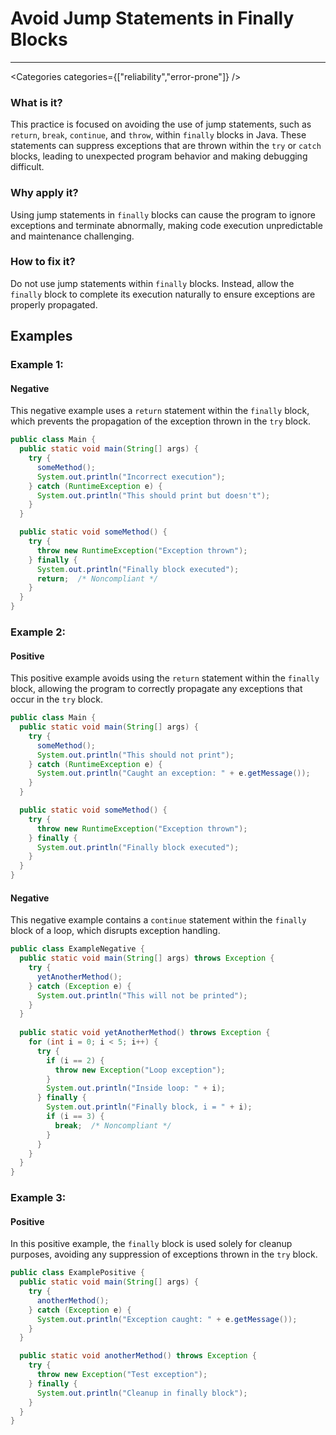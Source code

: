 

# Avoid Jump Statements in Finally Blocks

<Severity severity={SeverityLevels.HIGH} />

---

<Categories categories={["reliability","error-prone"]} />

### What is it?
This practice is focused on avoiding the use of jump statements, such as `return`, `break`, `continue`, and `throw`, within `finally` blocks in Java. These statements can suppress exceptions that are thrown within the `try` or `catch` blocks, leading to unexpected program behavior and making debugging difficult.

### Why apply it?
Using jump statements in `finally` blocks can cause the program to ignore exceptions and terminate abnormally, making code execution unpredictable and maintenance challenging.

### How to fix it?
Do not use jump statements within `finally` blocks. Instead, allow the `finally` block to complete its execution naturally to ensure exceptions are properly propagated.

## Examples

### Example 1:

<!-- #example -->

#### Negative

<!-- #example_negative_description -->
This negative example uses a `return` statement within the `finally` block, which prevents the propagation of the exception thrown in the `try` block.

<!-- #example_negative_code -->
```java
public class Main {
  public static void main(String[] args) {
    try {
      someMethod();
      System.out.println("Incorrect execution");
    } catch (RuntimeException e) {
      System.out.println("This should print but doesn't");
    }
  }

  public static void someMethod() {
    try {
      throw new RuntimeException("Exception thrown");
    } finally {
      System.out.println("Finally block executed");
      return;  /* Noncompliant */
    }
  }
}
```

### Example 2:

<!-- #example -->

#### Positive

<!-- #example_positive_description -->
This positive example avoids using the `return` statement within the `finally` block, allowing the program to correctly propagate any exceptions that occur in the `try` block.

<!-- #example_positive_code -->
```java
public class Main {
  public static void main(String[] args) {
    try {
      someMethod();
      System.out.println("This should not print");
    } catch (RuntimeException e) {
      System.out.println("Caught an exception: " + e.getMessage());
    }
  }

  public static void someMethod() {
    try {
      throw new RuntimeException("Exception thrown");
    } finally {
      System.out.println("Finally block executed");
    }
  }
}
```

#### Negative

<!-- #example_negative_description -->
This negative example contains a `continue` statement within the `finally` block of a loop, which disrupts exception handling.

<!-- #example_negative_code -->
```java
public class ExampleNegative {
  public static void main(String[] args) throws Exception {
    try {
      yetAnotherMethod();
    } catch (Exception e) {
      System.out.println("This will not be printed");
    }
  }
  
  public static void yetAnotherMethod() throws Exception {
    for (int i = 0; i < 5; i++) {
      try {
        if (i == 2) {
          throw new Exception("Loop exception");
        }
        System.out.println("Inside loop: " + i);
      } finally {
        System.out.println("Finally block, i = " + i);
        if (i == 3) {
          break;  /* Noncompliant */
        }
      }
    }
  }
}
```

### Example 3:

<!-- #example -->

#### Positive

<!-- #example_positive_description -->
In this positive example, the `finally` block is used solely for cleanup purposes, avoiding any suppression of exceptions thrown in the `try` block.

<!-- #example_positive_code -->
```java
public class ExamplePositive {
  public static void main(String[] args) {
    try {
      anotherMethod();
    } catch (Exception e) {
      System.out.println("Exception caught: " + e.getMessage());
    }
  }

  public static void anotherMethod() throws Exception {
    try {
      throw new Exception("Test exception");
    } finally {
      System.out.println("Cleanup in finally block");
    }
  }
}
```